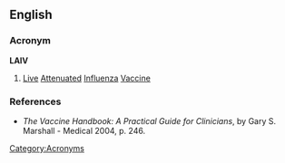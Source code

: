 {{also|laiv}}
==English==

===Acronym===
'''LAIV'''

# {{medical}} [[live|Live]] [[attenuated|Attenuated]] [[influenza|Influenza]] [[vaccine|Vaccine]]

===References===
* ''The Vaccine Handbook: A Practical Guide for Clinicians'', by Gary S. Marshall - Medical 2004, p. 246.

[[Category:Acronyms]]